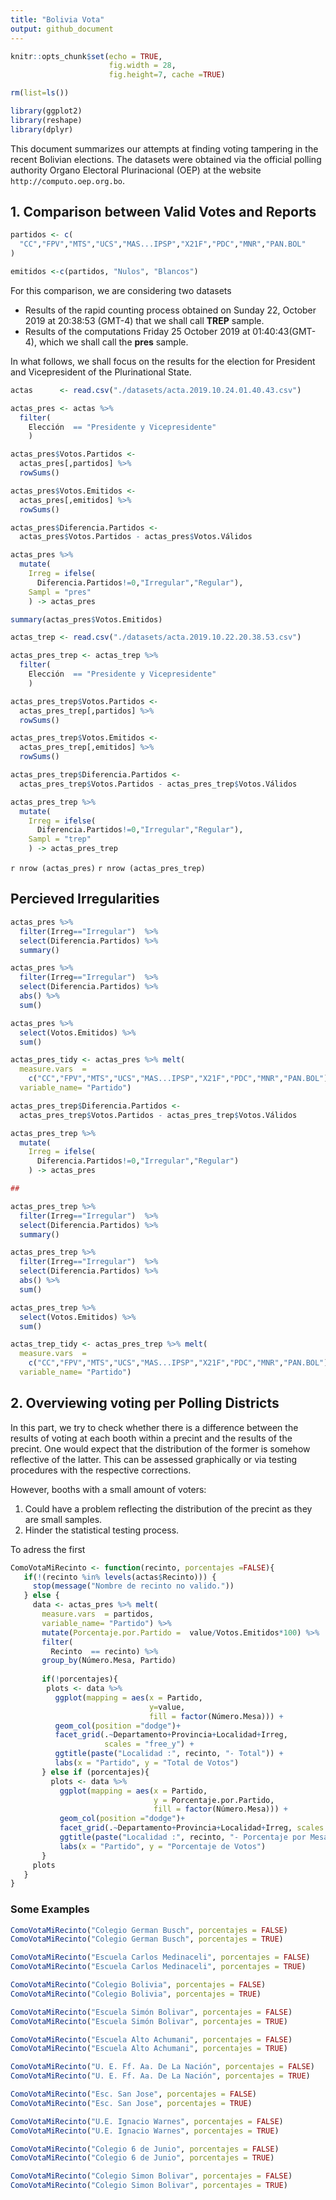 ```yaml
---
title: "Bolivia Vota"
output: github_document
---
```

```r
knitr::opts_chunk$set(echo = TRUE, 
                      fig.width = 28, 
                      fig.height=7, cache =TRUE)
```

```r
rm(list=ls())

library(ggplot2)
library(reshape)
library(dplyr)
```

This document summarizes our attempts at finding voting tampering in the recent Bolivian elections. The datasets were obtained via the official polling authority Organo Electoral Plurinacional (OEP) at the website `http://computo.oep.org.bo`. 

## 1. Comparison between Valid Votes and Reports

```r
partidos <- c(
  "CC","FPV","MTS","UCS","MAS...IPSP","X21F","PDC","MNR","PAN.BOL"
)

emitidos <-c(partidos, "Nulos", "Blancos") 
```

For this comparison, we are considering two datasets 

- Results of the rapid counting process obtained on Sunday 22, October 2019 at 20:38:53 (GMT-4) that we shall call **TREP** sample. 
- Results of the computations Friday 25 October 2019 at 01:40:43(GMT-4), which we shall call the **pres** sample. 

In what follows, we shall focus on the results for the election for President and Vicepresident of the Plurinational State. 

```r
actas      <- read.csv("./datasets/acta.2019.10.24.01.40.43.csv")

actas_pres <- actas %>%  
  filter(
    Elección  == "Presidente y Vicepresidente"
    )

actas_pres$Votos.Partidos <- 
  actas_pres[,partidos] %>% 
  rowSums()

actas_pres$Votos.Emitidos <- 
  actas_pres[,emitidos] %>% 
  rowSums()

actas_pres$Diferencia.Partidos <- 
  actas_pres$Votos.Partidos - actas_pres$Votos.Válidos

actas_pres %>% 
  mutate(
    Irreg = ifelse(
      Diferencia.Partidos!=0,"Irregular","Regular"), 
    Sampl = "pres"
    ) -> actas_pres

summary(actas_pres$Votos.Emitidos)

```

```r
actas_trep <- read.csv("./datasets/acta.2019.10.22.20.38.53.csv")

actas_pres_trep <- actas_trep %>%  
  filter(
    Elección  == "Presidente y Vicepresidente"
    ) 

actas_pres_trep$Votos.Partidos <- 
  actas_pres_trep[,partidos] %>% 
  rowSums()

actas_pres_trep$Votos.Emitidos <- 
  actas_pres_trep[,emitidos] %>% 
  rowSums()

actas_pres_trep$Diferencia.Partidos <- 
  actas_pres_trep$Votos.Partidos - actas_pres_trep$Votos.Válidos

actas_pres_trep %>% 
  mutate(
    Irreg = ifelse(
      Diferencia.Partidos!=0,"Irregular","Regular"),
    Sampl = "trep"
    ) -> actas_pres_trep

```

`r nrow (actas_pres)`
`r nrow (actas_pres_trep)`

## Percieved Irregularities

```r
actas_pres %>% 
  filter(Irreg=="Irregular")  %>%
  select(Diferencia.Partidos) %>%
  summary()

actas_pres %>% 
  filter(Irreg=="Irregular")  %>%
  select(Diferencia.Partidos) %>%
  abs() %>%
  sum() 

actas_pres %>% 
  select(Votos.Emitidos) %>% 
  sum() 

actas_pres_tidy <- actas_pres %>% melt(
  measure.vars  = 
    c("CC","FPV","MTS","UCS","MAS...IPSP","X21F","PDC","MNR","PAN.BOL"),
  variable_name= "Partido")
```

```r
actas_pres_trep$Diferencia.Partidos <- 
  actas_pres_trep$Votos.Partidos - actas_pres_trep$Votos.Válidos

actas_pres_trep %>% 
  mutate(
    Irreg = ifelse(
      Diferencia.Partidos!=0,"Irregular","Regular") 
    ) -> actas_pres

## 

actas_pres_trep %>% 
  filter(Irreg=="Irregular")  %>%
  select(Diferencia.Partidos) %>%
  summary()

actas_pres_trep %>% 
  filter(Irreg=="Irregular")  %>%
  select(Diferencia.Partidos) %>%
  abs() %>%
  sum() 

actas_pres_trep %>% 
  select(Votos.Emitidos) %>% 
  sum() 

actas_trep_tidy <- actas_pres_trep %>% melt(
  measure.vars  = 
    c("CC","FPV","MTS","UCS","MAS...IPSP","X21F","PDC","MNR","PAN.BOL"),
  variable_name= "Partido")

```

## 2. Overviewing voting per Polling Districts 

In this part, we try to check whether there is a difference between the results of voting at each booth within a precint and the results of the precint. One would expect that the distribution of the former is somehow reflective of the latter. This can be assessed graphically or via testing procedures with the respective corrections. 

However, booths with a small amount of voters:

1. Could have a problem reflecting the distribution of the precint as they are small samples.
2. Hinder the statistical testing process.

To adress the first 

```r
ComoVotaMiRecinto <- function(recinto, porcentajes =FALSE){
   if(!(recinto %in% levels(actas$Recinto))) {
     stop(message("Nombre de recinto no valido."))
   } else {
     data <- actas_pres %>% melt(
       measure.vars  = partidos,
       variable_name= "Partido") %>%
       mutate(Porcentaje.por.Partido =  value/Votos.Emitidos*100) %>%
       filter(
         Recinto  == recinto) %>%
       group_by(Número.Mesa, Partido)
       
       if(!porcentajes){
        plots <- data %>% 
          ggplot(mapping = aes(x = Partido, 
                               y=value, 
                               fill = factor(Número.Mesa))) +
          geom_col(position ="dodge")+
          facet_grid(.~Departamento+Provincia+Localidad+Irreg, 
                     scales = "free_y") + 
          ggtitle(paste("Localidad :", recinto, "- Total")) + 
          labs(x = "Partido", y = "Total de Votos")
       } else if (porcentajes){
         plots <- data %>% 
           ggplot(mapping = aes(x = Partido, 
                                y = Porcentaje.por.Partido, 
                                fill = factor(Número.Mesa))) +
           geom_col(position ="dodge")+
           facet_grid(.~Departamento+Provincia+Localidad+Irreg, scales = "free_y") + 
           ggtitle(paste("Localidad :", recinto, "- Porcentaje por Mesa"))+ 
           labs(x = "Partido", y = "Porcentaje de Votos")
       }
     plots
   }
}
```

### Some Examples

```r
ComoVotaMiRecinto("Colegio German Busch", porcentajes = FALSE)
ComoVotaMiRecinto("Colegio German Busch", porcentajes = TRUE)
```

```r
ComoVotaMiRecinto("Escuela Carlos Medinaceli", porcentajes = FALSE)
ComoVotaMiRecinto("Escuela Carlos Medinaceli", porcentajes = TRUE)
```

```r
ComoVotaMiRecinto("Colegio Bolivia", porcentajes = FALSE)
ComoVotaMiRecinto("Colegio Bolivia", porcentajes = TRUE)
```


```r
ComoVotaMiRecinto("Escuela Simón Bolivar", porcentajes = FALSE)
ComoVotaMiRecinto("Escuela Simón Bolivar", porcentajes = TRUE)
```


```r
ComoVotaMiRecinto("Escuela Alto Achumani", porcentajes = FALSE)
ComoVotaMiRecinto("Escuela Alto Achumani", porcentajes = TRUE)
```

```r
ComoVotaMiRecinto("U. E. Ff. Aa. De La Nación", porcentajes = FALSE)
ComoVotaMiRecinto("U. E. Ff. Aa. De La Nación", porcentajes = TRUE)
```

```r
ComoVotaMiRecinto("Esc. San Jose", porcentajes = FALSE)
ComoVotaMiRecinto("Esc. San Jose", porcentajes = TRUE)
```

```r
ComoVotaMiRecinto("U.E. Ignacio Warnes", porcentajes = FALSE)
ComoVotaMiRecinto("U.E. Ignacio Warnes", porcentajes = TRUE)
```

```r
ComoVotaMiRecinto("Colegio 6 de Junio", porcentajes = FALSE)
ComoVotaMiRecinto("Colegio 6 de Junio", porcentajes = TRUE)
```


```r
ComoVotaMiRecinto("Colegio Simon Bolivar", porcentajes = FALSE)
ComoVotaMiRecinto("Colegio Simon Bolivar", porcentajes = TRUE)
```



